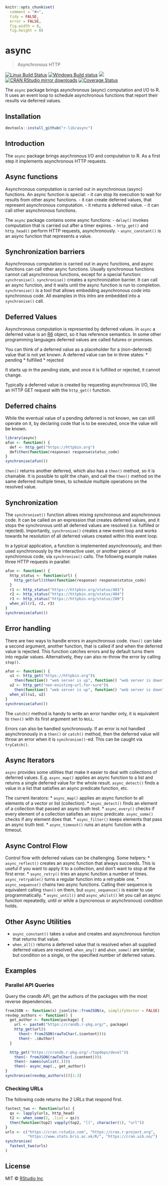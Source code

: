 
```r
knitr::opts_chunk$set(
  comment = "#>",
  tidy = FALSE,
  error = FALSE,
  fig.width = 8,
  fig.height = 8)
```

# async

> Asynchronous HTTP

[![Linux Build Status](https://travis-ci.org/r-lib/async.svg?branch=master)](https://travis-ci.org/r-lib/async)
[![Windows Build status](https://ci.appveyor.com/api/projects/status/github/r-lib/async?svg=true)](https://ci.appveyor.com/project/gaborcsardi/async)
[![](http://www.r-pkg.org/badges/version/async)](http://www.r-pkg.org/pkg/async)
[![CRAN RStudio mirror downloads](http://cranlogs.r-pkg.org/badges/async)](http://www.r-pkg.org/pkg/async)
[![Coverage Status](https://img.shields.io/codecov/c/github/r-lib/async/master.svg)](https://codecov.io/github/r-lib/async?branch=master)

The `async` package brings asynchronous (async) computation and I/O to R.
It uses an event loop to schedule asynchronous functions that
report their results via deferred values.

## Installation

```r
devtools::install_github("r-lib/async")
```

## Introduction

The `async` package brings asychronous I/O and computation to R. As a first
step it implements asynchronous HTTP requests.

## Async functions

Asynchronous computation is carried out in asynchronous (async) functions.
An async function is special:
- it can stop its execution to wait for results from other async
  functions.
- it can create deferred values, that represent asynchronous computation.
- it returns a deferred value.
- it can call other asynchronous functions.

The `async` package contains some async functions:
- `delay()` invokes computation that is carried out after a timer expires.
- `http_get()` and `http_head()` perform HTTP requests, asynchronously.
- `async_constant()` is an async function that represents a value.

## Synchronization barriers

Asynchronous computation is carried out in async functions, and async
functions can call other async functions. Usually synchronous functions
cannot call asynchronous functions, except for a special function:
`synchronise()`. `synchronise()` creates a synchronization barrier. It
can call an async function, and it waits until the async function is run
to completion. `synchronise()` is a tool that allows embedding
asynchronous code into synchronous code. All examples in this intro are
embedded into a `synchronise()` call.

## Deferred Values

Asynchronous computation is represented by deferred values. In `async`
a deferred value is an [R6](https://github.com/wch/R6) object, so it has
reference semantics. In some other programming languages deferred values
are called futures or promises.

You can think of a deferred value as a placeholder for a (non-deferred)
value that is not yet known. A deferred value can be in three states:
* pending
* fulfilled
* rejected

It starts up in the pending state, and once it is fulfilled or rejected,
it cannot change.

Typically a deferred value is created by requesting asynchronous I/O, like
an HTTP GET request with the `http_get()` function.

## Deferred chains

While the eventual value of a pending deferred is not known, we can still
operate on it, by declaring code that is to be executed, once the value
will be known.

```r
library(async)
afun <- function() {
  def <- http_get("https://httpbin.org")
  def$then(function(response) response$status_code)
}
synchronise(afun())
```

`then()` returns another deferred, which also has a `then()` method,
so it is chainable. It is possible to split the chain, and call the
`then()` method on the same deferred multiple times, to schedule multiple
operations on the resolved value.

## Synchronization

The `synchroniset()` function allows mixing synchronous and asynchronous
code. It can be called on an expression that creates deferred values,
and it stops the synchronous until all deferred values are resolved
(i.e. fulfilled or rejected). Importantly, `synchronise()` creates a new
event loop and works towards he resolution of all deferred values
created within this event loop.

In a typical application, a function is implemented asynchronously, and
then used synchronously by the interactive user, or another piece of
synchronous code, via `synchronise()` calls. The following example makes
three HTTP requests in parallel:

```r
afun <- function() {
  http_status <- function(url) {
    http_get(url)$then(function(response) response$status_code)
  }
  r1 <- http_status("https://httpbin.org/status/403")
  r2 <- http_status("https://httpbin.org/status/404")
  r3 <- http_status("https://httpbin.org/status/200")
  when_all(r1, r2, r3)
}
synchronise(afun())
```

## Error handling

There are two ways to handle errors in asynchronous code.
`then()` can take a second argument, another function, that is called
if and when the deferred value is rejected. This function catches errors
and by default turns them into regular values. Alternatively, they can
also re-throw the error by calling `stop()`.

```r
afun <- function() {
  u1 <- http_get("https://httpbin.org")$
    then(function() "web server is up", function() "web server is down")
  u2 <- http_get("non-existing-url.for-sure")$
    then(function() "web server is up", function() "web server is down")
  when_all(u1, u2)
}
synchronise(afun())
```

The `catch()` method is handy to write an error handler only, it is
equivalent to `then()` with its first argument set to `NULL`.

Errors can also be handled synchronously. If an error is not handled
asynchronously in a `then()` or `catch()` method, then the deferred value
will throw an error when it is `synchronise()`-ed. This can be caught via
`tryCatch()`.

## Async Iterators

`async` provides some utilities that make it easier to deal with
collections of deferred values. E.g. `async_map()` applies an async function
to a list and returns a single deferred value for the whole result.
`async_detect()` finds a value in a list that satisfies an async predicate
function, etc.

The current iterators:
* `async_map()` applies an async function to all elements of a vector or
  list (collection).
* `async_detect()` finds an element of a collection that passed an async
  truth test.
* `async_every()` checks if every element of a collection satisfies an async
  predicate. `async_some()` checks if any element does that.
* `async_filter()` keeps elements that pass an async truth test.
* `async_timeout()` runs an async function with a timeout.

## Async Control Flow

Control flow with deferred values can be challenging. Some helpers:
* `async_reflect()` creates an async function that always succeeds.
  This is useful if you want to apply it to a collection, and don't
  want to stop at the first error.
* `async_retry()` tries an async function a number of times.
  `async_retryable()` turns a regular function into a retryable one.
* `async_sequence()` chains two async functions. Calling their sequence is
  equivalent calling `then()` on them, but `async_sequence()` is easier to
  use programmatically.
* `async_until()` and `async_whilst()` let you call an async function
  repeatedly, until or while a (syncronous or asynchronous) condition
  holds.

## Other Async Utilities

* `async_constant()` takes a value and creates and asynchronous function
  that returns that value.
* `when_all()` returns a deferred value that is resolved when all supplied
  deferred values are resolved. `when_any()` and `when_some()` are similar,
  but condition on a single, or the specified number of deferred values.

## Examples

### Parallel API Queries

Query the crandb API, get the authors of the packages with the most
reverse dependencies.

```r
fromJSON <- function(x) jsonlite::fromJSON(x, simplifyVector = FALSE)
revdep_authors <- function() {
  get_author <- function(package) {
    url <- paste0("https://crandb.r-pkg.org/", package)
    http_get(url)$
      then(~ fromJSON(rawToChar(.$content)))$
      then(~ .$Author)
  }

  http_get("https://crandb.r-pkg.org/-/topdeps/devel")$
    then(~ fromJSON(rawToChar(.$content)))$
    then(~ names(unlist(.)))$
    then(~ async_map(., get_author))
}
synchronise(revdep_authors())[1:3]
```

### Checking URLs

The following code returns the 2 URLs that respond first.

```r
fastest_two <- function(urls) {
  qs <- lapply(urls, http_head)
  t2 <- when_some(2, .list = qs)$
  then(function(top2) vapply(top2, "[[", character(1), "url"))
}
urls <- c("https://cran.rstudio.com", "https://cran.r-project.org",
          "https://www.stats.bris.ac.uk/R/", "https://cran.uib.no/")
synchronise(
  fastest_two(urls)
)
```

## License

MIT © [RStudio Inc](https://rstudio.com)

